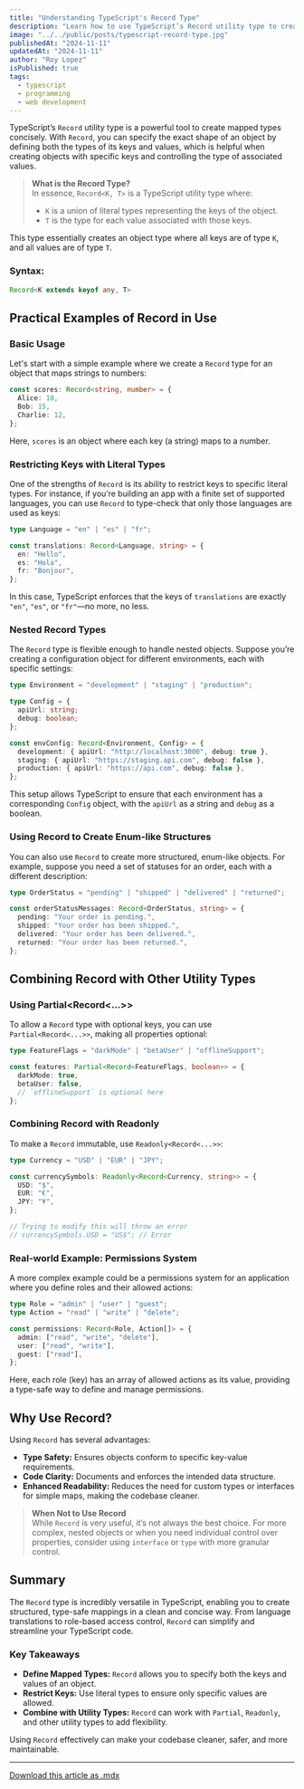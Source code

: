 ```yaml
---
title: "Understanding TypeScript's Record Type"
description: "Learn how to use TypeScript’s Record utility type to create type-safe mappings, manage data structure, and combine with utility types for added flexibility."
image: "../../public/posts/typescript-record-type.jpg"
publishedAt: "2024-11-11"
updatedAt: "2024-11-11"
author: "Roy Lopez"
isPublished: true
tags:
  - typescript
  - programming
  - web development
---
```


TypeScript’s `Record` utility type is a powerful tool to create mapped types concisely. With `Record`, you can specify the exact shape of an object by defining both the types of its keys and values, which is helpful when creating objects with specific keys and controlling the type of associated values.

> **What is the Record Type?**  
> In essence, `Record<K, T>` is a TypeScript utility type where:
>
> - `K` is a union of literal types representing the keys of the object.
> - `T` is the type for each value associated with those keys.

This type essentially creates an object type where all keys are of type `K`, and all values are of type `T`.

### Syntax:

```typescript
Record<K extends keyof any, T>
```

## Practical Examples of Record in Use

### Basic Usage

Let's start with a simple example where we create a `Record` type for an object that maps strings to numbers:

```typescript
const scores: Record<string, number> = {
  Alice: 10,
  Bob: 15,
  Charlie: 12,
};
```

Here, `scores` is an object where each key (a string) maps to a number.

### Restricting Keys with Literal Types

One of the strengths of `Record` is its ability to restrict keys to specific literal types. For instance, if you’re building an app with a finite set of supported languages, you can use `Record` to type-check that only those languages are used as keys:

```typescript
type Language = "en" | "es" | "fr";

const translations: Record<Language, string> = {
  en: "Hello",
  es: "Hola",
  fr: "Bonjour",
};
```

In this case, TypeScript enforces that the keys of `translations` are exactly `"en"`, `"es"`, or `"fr"`—no more, no less.

### Nested Record Types

The `Record` type is flexible enough to handle nested objects. Suppose you’re creating a configuration object for different environments, each with specific settings:

```typescript
type Environment = "development" | "staging" | "production";

type Config = {
  apiUrl: string;
  debug: boolean;
};

const envConfig: Record<Environment, Config> = {
  development: { apiUrl: "http://localhost:3000", debug: true },
  staging: { apiUrl: "https://staging.api.com", debug: false },
  production: { apiUrl: "https://api.com", debug: false },
};
```

This setup allows TypeScript to ensure that each environment has a corresponding `Config` object, with the `apiUrl` as a string and `debug` as a boolean.

### Using Record to Create Enum-like Structures

You can also use `Record` to create more structured, enum-like objects. For example, suppose you need a set of statuses for an order, each with a different description:

```typescript
type OrderStatus = "pending" | "shipped" | "delivered" | "returned";

const orderStatusMessages: Record<OrderStatus, string> = {
  pending: "Your order is pending.",
  shipped: "Your order has been shipped.",
  delivered: "Your order has been delivered.",
  returned: "Your order has been returned.",
};
```

## Combining Record with Other Utility Types

### Using Partial&lt;Record&lt;...&gt;&gt;

To allow a `Record` type with optional keys, you can use `Partial<Record<...>>`, making all properties optional:

```typescript
type FeatureFlags = "darkMode" | "betaUser" | "offlineSupport";

const features: Partial<Record<FeatureFlags, boolean>> = {
  darkMode: true,
  betaUser: false,
  // `offlineSupport` is optional here
};
```

### Combining Record with Readonly

To make a `Record` immutable, use `Readonly<Record<...>>`:

```typescript
type Currency = "USD" | "EUR" | "JPY";

const currencySymbols: Readonly<Record<Currency, string>> = {
  USD: "$",
  EUR: "€",
  JPY: "¥",
};

// Trying to modify this will throw an error
// currencySymbols.USD = "US$"; // Error
```

### Real-world Example: Permissions System

A more complex example could be a permissions system for an application where you define roles and their allowed actions:

```typescript
type Role = "admin" | "user" | "guest";
type Action = "read" | "write" | "delete";

const permissions: Record<Role, Action[]> = {
  admin: ["read", "write", "delete"],
  user: ["read", "write"],
  guest: ["read"],
};
```

Here, each role (key) has an array of allowed actions as its value, providing a type-safe way to define and manage permissions.

## Why Use Record?

Using `Record` has several advantages:

- **Type Safety:** Ensures objects conform to specific key-value requirements.
- **Code Clarity:** Documents and enforces the intended data structure.
- **Enhanced Readability:** Reduces the need for custom types or interfaces for simple maps, making the codebase cleaner.

> **When Not to Use Record**  
> While `Record` is very useful, it’s not always the best choice. For more complex, nested objects or when you need individual control over properties, consider using `interface` or `type` with more granular control.

## Summary

The `Record` type is incredibly versatile in TypeScript, enabling you to create structured, type-safe mappings in a clean and concise way. From language translations to role-based access control, `Record` can simplify and streamline your TypeScript code.

### Key Takeaways

- **Define Mapped Types:** `Record` allows you to specify both the keys and values of an object.
- **Restrict Keys:** Use literal types to ensure only specific values are allowed.
- **Combine with Utility Types:** `Record` can work with `Partial`, `Readonly`, and other utility types to add flexibility.

Using `Record` effectively can make your codebase cleaner, safer, and more maintainable.

---

[Download this article as .mdx](./Understanding_TypeScript_Record_Type.mdx)
